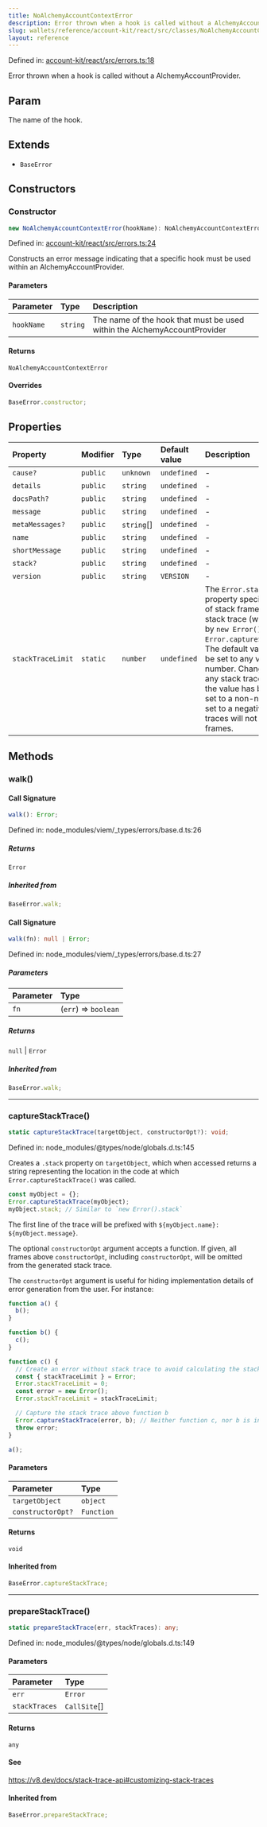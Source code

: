 ```yaml
---
title: NoAlchemyAccountContextError
description: Error thrown when a hook is called without a AlchemyAccountProvider.
slug: wallets/reference/account-kit/react/src/classes/NoAlchemyAccountContextError
layout: reference
---
```


Defined in: [account-kit/react/src/errors.ts:18](https://github.com/alchemyplatform/aa-sdk/blob/49e74eee8606f480b200b4612d00d950da8a8742/account-kit/react/src/errors.ts#L18)

Error thrown when a hook is called without a AlchemyAccountProvider.

## Param

The name of the hook.

## Extends

- `BaseError`

## Constructors

### Constructor

```ts
new NoAlchemyAccountContextError(hookName): NoAlchemyAccountContextError;
```

Defined in: [account-kit/react/src/errors.ts:24](https://github.com/alchemyplatform/aa-sdk/blob/49e74eee8606f480b200b4612d00d950da8a8742/account-kit/react/src/errors.ts#L24)

Constructs an error message indicating that a specific hook must be used within an AlchemyAccountProvider.

#### Parameters

| Parameter  | Type     | Description                                                              |
| :--------- | :------- | :----------------------------------------------------------------------- |
| `hookName` | `string` | The name of the hook that must be used within the AlchemyAccountProvider |

#### Returns

`NoAlchemyAccountContextError`

#### Overrides

```ts
BaseError.constructor;
```

## Properties

| Property                                     | Modifier | Type        | Default value | Description                                                                                                                                                                                                                                                                                                                                                                                                                                       | Inherited from              | Defined in                                                                                                                                                        |
| :------------------------------------------- | :------- | :---------- | :------------ | :------------------------------------------------------------------------------------------------------------------------------------------------------------------------------------------------------------------------------------------------------------------------------------------------------------------------------------------------------------------------------------------------------------------------------------------------ | :-------------------------- | :---------------------------------------------------------------------------------------------------------------------------------------------------------------- |
| <a id="cause" /> `cause?`                    | `public` | `unknown`   | `undefined`   | -                                                                                                                                                                                                                                                                                                                                                                                                                                                 | `BaseError.cause`           | node_modules/typescript/lib/lib.es2022.error.d.ts:26                                                                                                              |
| <a id="details" /> `details`                 | `public` | `string`    | `undefined`   | -                                                                                                                                                                                                                                                                                                                                                                                                                                                 | `BaseError.details`         | node_modules/viem/\_types/errors/base.d.ts:19                                                                                                                     |
| <a id="docspath" /> `docsPath?`              | `public` | `string`    | `undefined`   | -                                                                                                                                                                                                                                                                                                                                                                                                                                                 | `BaseError.docsPath`        | node_modules/viem/\_types/errors/base.d.ts:20                                                                                                                     |
| <a id="message" /> `message`                 | `public` | `string`    | `undefined`   | -                                                                                                                                                                                                                                                                                                                                                                                                                                                 | `BaseError.message`         | node_modules/typescript/lib/lib.es5.d.ts:1077                                                                                                                     |
| <a id="metamessages" /> `metaMessages?`      | `public` | `string`\[] | `undefined`   | -                                                                                                                                                                                                                                                                                                                                                                                                                                                 | `BaseError.metaMessages`    | node_modules/viem/\_types/errors/base.d.ts:21                                                                                                                     |
| <a id="name" /> `name`                       | `public` | `string`    | `undefined`   | -                                                                                                                                                                                                                                                                                                                                                                                                                                                 | `BaseError.name`            | aa-sdk/core/dist/types/errors/base.d.ts:19                                                                                                                        |
| <a id="shortmessage" /> `shortMessage`       | `public` | `string`    | `undefined`   | -                                                                                                                                                                                                                                                                                                                                                                                                                                                 | `BaseError.shortMessage`    | node_modules/viem/\_types/errors/base.d.ts:22                                                                                                                     |
| <a id="stack" /> `stack?`                    | `public` | `string`    | `undefined`   | -                                                                                                                                                                                                                                                                                                                                                                                                                                                 | `BaseError.stack`           | node_modules/typescript/lib/lib.es5.d.ts:1078                                                                                                                     |
| <a id="version" /> `version`                 | `public` | `string`    | `VERSION`     | -                                                                                                                                                                                                                                                                                                                                                                                                                                                 | `BaseError.version`         | [account-kit/react/src/errors.ts:10](https://github.com/alchemyplatform/aa-sdk/blob/49e74eee8606f480b200b4612d00d950da8a8742/account-kit/react/src/errors.ts#L10) |
| <a id="stacktracelimit" /> `stackTraceLimit` | `static` | `number`    | `undefined`   | The `Error.stackTraceLimit` property specifies the number of stack frames collected by a stack trace (whether generated by `new Error().stack` or `Error.captureStackTrace(obj)`). The default value is `10` but may be set to any valid JavaScript number. Changes will affect any stack trace captured _after_ the value has been changed. If set to a non-number value, or set to a negative number, stack traces will not capture any frames. | `BaseError.stackTraceLimit` | node_modules/@types/node/globals.d.ts:161                                                                                                                         |

## Methods

### walk()

#### Call Signature

```ts
walk(): Error;
```

Defined in: node_modules/viem/\_types/errors/base.d.ts:26

##### Returns

`Error`

##### Inherited from

```ts
BaseError.walk;
```

#### Call Signature

```ts
walk(fn): null | Error;
```

Defined in: node_modules/viem/\_types/errors/base.d.ts:27

##### Parameters

| Parameter | Type                 |
| :-------- | :------------------- |
| `fn`      | (`err`) => `boolean` |

##### Returns

`null` | `Error`

##### Inherited from

```ts
BaseError.walk;
```

---

### captureStackTrace()

```ts
static captureStackTrace(targetObject, constructorOpt?): void;
```

Defined in: node_modules/@types/node/globals.d.ts:145

Creates a `.stack` property on `targetObject`, which when accessed returns
a string representing the location in the code at which
`Error.captureStackTrace()` was called.

```js
const myObject = {};
Error.captureStackTrace(myObject);
myObject.stack; // Similar to `new Error().stack`
```

The first line of the trace will be prefixed with
`${myObject.name}: ${myObject.message}`.

The optional `constructorOpt` argument accepts a function. If given, all frames
above `constructorOpt`, including `constructorOpt`, will be omitted from the
generated stack trace.

The `constructorOpt` argument is useful for hiding implementation
details of error generation from the user. For instance:

```js
function a() {
  b();
}

function b() {
  c();
}

function c() {
  // Create an error without stack trace to avoid calculating the stack trace twice.
  const { stackTraceLimit } = Error;
  Error.stackTraceLimit = 0;
  const error = new Error();
  Error.stackTraceLimit = stackTraceLimit;

  // Capture the stack trace above function b
  Error.captureStackTrace(error, b); // Neither function c, nor b is included in the stack trace
  throw error;
}

a();
```

#### Parameters

| Parameter         | Type       |
| :---------------- | :--------- |
| `targetObject`    | `object`   |
| `constructorOpt?` | `Function` |

#### Returns

`void`

#### Inherited from

```ts
BaseError.captureStackTrace;
```

---

### prepareStackTrace()

```ts
static prepareStackTrace(err, stackTraces): any;
```

Defined in: node_modules/@types/node/globals.d.ts:149

#### Parameters

| Parameter     | Type          |
| :------------ | :------------ |
| `err`         | `Error`       |
| `stackTraces` | `CallSite`\[] |

#### Returns

`any`

#### See

https://v8.dev/docs/stack-trace-api#customizing-stack-traces

#### Inherited from

```ts
BaseError.prepareStackTrace;
```
